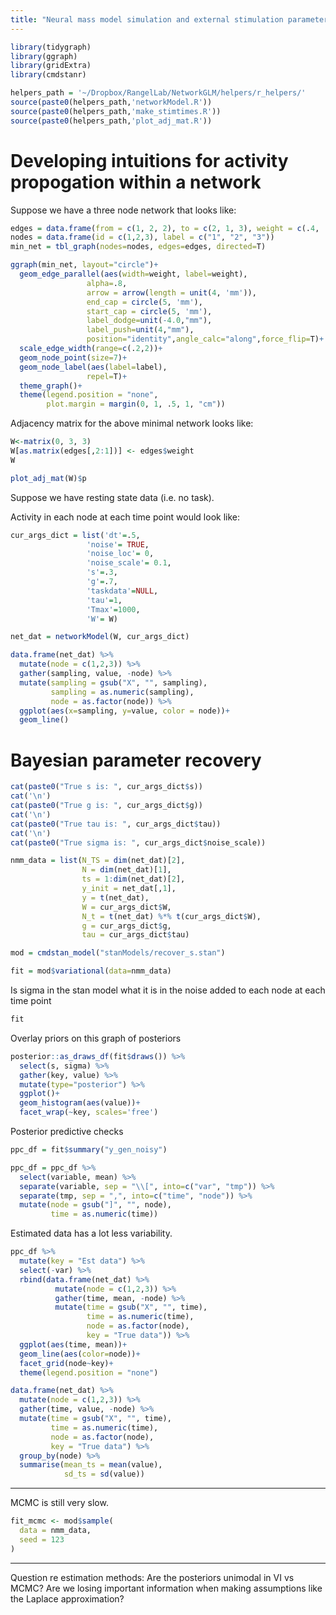 ```yaml
---
title: "Neural mass model simulation and external stimulation parameter recovery with Stan"
---
```


```r
library(tidygraph)
library(ggraph)
library(gridExtra)
library(cmdstanr)
```

```r
helpers_path = '~/Dropbox/RangelLab/NetworkGLM/helpers/r_helpers/'
source(paste0(helpers_path,'networkModel.R'))
source(paste0(helpers_path,'make_stimtimes.R'))
source(paste0(helpers_path,'plot_adj_mat.R'))
```

# Developing intuitions for activity propogation within a network

Suppose we have a three node network that looks like:

```r
edges = data.frame(from = c(1, 2, 2), to = c(2, 1, 3), weight = c(.4, .2, .3))
nodes = data.frame(id = c(1,2,3), label = c("1", "2", "3"))
min_net = tbl_graph(nodes=nodes, edges=edges, directed=T)
```

```r
ggraph(min_net, layout="circle")+
  geom_edge_parallel(aes(width=weight, label=weight), 
                 alpha=.8,
                 arrow = arrow(length = unit(4, 'mm')),
                 end_cap = circle(5, 'mm'),
                 start_cap = circle(5, 'mm'),
                 label_dodge=unit(-4.0,"mm"),
                 label_push=unit(4,"mm"),
                 position="identity",angle_calc="along",force_flip=T)+
  scale_edge_width(range=c(.2,2))+
  geom_node_point(size=7)+
  geom_node_label(aes(label=label), 
                 repel=T)+ 
  theme_graph()+
  theme(legend.position = "none",
        plot.margin = margin(0, 1, .5, 1, "cm"))
```

Adjacency matrix for the above minimal network looks like:

```r
W<-matrix(0, 3, 3)
W[as.matrix(edges[,2:1])] <- edges$weight
W
```

```r
plot_adj_mat(W)$p
```

Suppose we have resting state data (i.e. no task).

Activity in each node at each time point would look like:

```r
cur_args_dict = list('dt'=.5,  
                 'noise'= TRUE,
                 'noise_loc'= 0, 
                 'noise_scale'= 0.1,
                 's'=.3,
                 'g'=.7,
                 'taskdata'=NULL,
                 'tau'=1, 
                 'Tmax'=1000,
                 'W'= W)

net_dat = networkModel(W, cur_args_dict)

data.frame(net_dat) %>%
  mutate(node = c(1,2,3)) %>%
  gather(sampling, value, -node) %>%
  mutate(sampling = gsub("X", "", sampling),
         sampling = as.numeric(sampling),
         node = as.factor(node)) %>%
  ggplot(aes(x=sampling, y=value, color = node))+
  geom_line()
```

# Bayesian parameter recovery

```r
cat(paste0("True s is: ", cur_args_dict$s))
cat('\n')
cat(paste0("True g is: ", cur_args_dict$g))
cat('\n')
cat(paste0("True tau is: ", cur_args_dict$tau))
cat('\n')
cat(paste0("True sigma is: ", cur_args_dict$noise_scale))
```

```r
nmm_data = list(N_TS = dim(net_dat)[2],
                N = dim(net_dat)[1],
                ts = 1:dim(net_dat)[2],
                y_init = net_dat[,1],
                y = t(net_dat),
                W = cur_args_dict$W,
                N_t = t(net_dat) %*% t(cur_args_dict$W),
                g = cur_args_dict$g,
                tau = cur_args_dict$tau)
```

```r
mod = cmdstan_model("stanModels/recover_s.stan")
```

```r
fit = mod$variational(data=nmm_data)
```

Is sigma in the stan model what it is in the noise added to each node at each time point

```r
fit
```

Overlay priors on this graph of posteriors

```r
posterior::as_draws_df(fit$draws()) %>%
  select(s, sigma) %>%
  gather(key, value) %>%
  mutate(type="posterior") %>%
  ggplot()+
  geom_histogram(aes(value))+
  facet_wrap(~key, scales='free')
```

Posterior predictive checks

```r
ppc_df = fit$summary("y_gen_noisy")
```

```r
ppc_df = ppc_df %>%
  select(variable, mean) %>%
  separate(variable, sep = "\\[", into=c("var", "tmp")) %>%
  separate(tmp, sep = ",", into=c("time", "node")) %>%
  mutate(node = gsub("]", "", node),
         time = as.numeric(time)) 
```

Estimated data has a lot less variability.

```r
ppc_df %>%
  mutate(key = "Est data") %>%
  select(-var) %>%
  rbind(data.frame(net_dat) %>%
          mutate(node = c(1,2,3)) %>%
          gather(time, mean, -node) %>%
          mutate(time = gsub("X", "", time),
                 time = as.numeric(time),
                 node = as.factor(node),
                 key = "True data")) %>%
  ggplot(aes(time, mean))+
  geom_line(aes(color=node))+
  facet_grid(node~key)+
  theme(legend.position = "none")


```


```r
data.frame(net_dat) %>%
  mutate(node = c(1,2,3)) %>%
  gather(time, value, -node) %>%
  mutate(time = gsub("X", "", time),
         time = as.numeric(time),
         node = as.factor(node),
         key = "True data") %>%
  group_by(node) %>%
  summarise(mean_ts = mean(value),
            sd_ts = sd(value))
```

------

MCMC is still very slow. 

```r
fit_mcmc <- mod$sample(
  data = nmm_data,
  seed = 123
)
```


------

Question re estimation methods: Are the posteriors unimodal in VI vs MCMC? Are we losing important information when making assumptions like the Laplace approximation?
